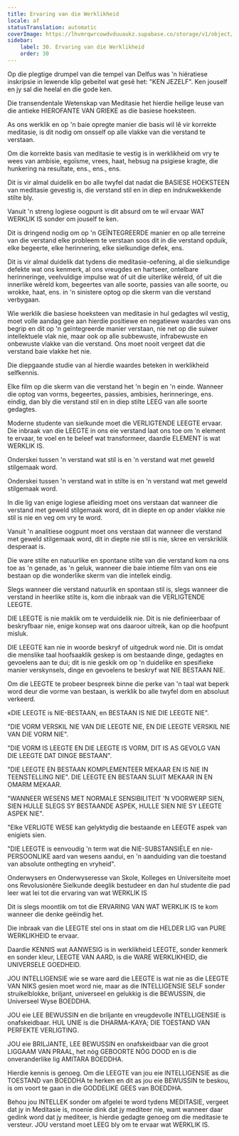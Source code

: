 ```yaml
---
title: Ervaring van die Werklikheid
locale: af
statusTranslation: automatic
coverImage: https://lhvmrqwrcowdvduuaukz.supabase.co/storage/v1/object/public/strapi-uploads/small_cover-educacion-fundamental.webp-2d51a7828a2b1309555be27f7e2a61a0.webp
sidebar:
    label: 30. Ervaring van die Werklikheid
    order: 30
---
```

Op die plegtige drumpel van die tempel van Delfus was 'n hiëratiese inskripsie in lewende klip gebeitel wat gesê het: "KEN JEZELF". Ken jouself en jy sal die heelal en die gode ken.

Die transendentale Wetenskap van Meditasie het hierdie heilige leuse van die antieke HIEROFANTE VAN GRIEKE as die basiese hoeksteen.

As ons werklik en op 'n baie opregte manier die basis wil lê vir korrekte meditasie, is dit nodig om onsself op alle vlakke van die verstand te verstaan.

Om die korrekte basis van meditasie te vestig is in werklikheid om vry te wees van ambisie, egoïsme, vrees, haat, hebsug na psigiese kragte, die hunkering na resultate, ens., ens., ens.

Dit is vir almal duidelik en bo alle twyfel dat nadat die BASIESE HOEKSTEEN van meditasie gevestig is, die verstand stil en in diep en indrukwekkende stilte bly.

Vanuit 'n streng logiese oogpunt is dit absurd om te wil ervaar WAT WERKLIK IS sonder om jouself te ken.

Dit is dringend nodig om op 'n GEÏNTEGREERDE manier en op alle terreine van die verstand elke probleem te verstaan ​​soos dit in die verstand opduik, elke begeerte, elke herinnering, elke sielkundige defek, ens.

Dit is vir almal duidelik dat tydens die meditasie-oefening, al die sielkundige defekte wat ons kenmerk, al ons vreugdes en hartseer, ontelbare herinneringe, veelvuldige impulse wat óf uit die uiterlike wêreld, óf uit die innerlike wêreld kom, begeertes van alle soorte, passies van alle soorte, ou wrokke, haat, ens. in 'n sinistere optog op die skerm van die verstand verbygaan.

Wie werklik die basiese hoeksteen van meditasie in hul gedagtes wil vestig, moet volle aandag gee aan hierdie positiewe en negatiewe waardes van ons begrip en dit op 'n geïntegreerde manier verstaan, nie net op die suiwer intellektuele vlak nie, maar ook op alle subbewuste, infrabewuste en onbewuste vlakke van die verstand. Ons moet nooit vergeet dat die verstand baie vlakke het nie.

Die diepgaande studie van al hierdie waardes beteken in werklikheid selfkennis.

Elke film op die skerm van die verstand het 'n begin en 'n einde. Wanneer die optog van vorms, begeertes, passies, ambisies, herinneringe, ens. eindig, dan bly die verstand stil en in diep stilte LEEG van alle soorte gedagtes.

Moderne studente van sielkunde moet die VERLIGTENDE LEEGTE ervaar. Die inbraak van die LEEGTE in ons eie verstand laat ons toe om 'n element te ervaar, te voel en te beleef wat transformeer, daardie ELEMENT is wat WERKLIK IS.

Onderskei tussen 'n verstand wat stil is en 'n verstand wat met geweld stilgemaak word.

Onderskei tussen 'n verstand wat in stilte is en 'n verstand wat met geweld stilgemaak word.

In die lig van enige logiese afleiding moet ons verstaan ​​dat wanneer die verstand met geweld stilgemaak word, dit in diepte en op ander vlakke nie stil is nie en veg om vry te word.

Vanuit 'n analitiese oogpunt moet ons verstaan ​​dat wanneer die verstand met geweld stilgemaak word, dit in diepte nie stil is nie, skree en verskriklik desperaat is.

Die ware stilte en natuurlike en spontane stilte van die verstand kom na ons toe as 'n genade, as 'n geluk, wanneer die baie intieme film van ons eie bestaan ​​op die wonderlike skerm van die intellek eindig.

Slegs wanneer die verstand natuurlik en spontaan stil is, slegs wanneer die verstand in heerlike stilte is, kom die inbraak van die VERLIGTENDE LEEGTE.

DIE LEEGTE is nie maklik om te verduidelik nie. Dit is nie definieerbaar of beskryfbaar nie, enige konsep wat ons daaroor uitreik, kan op die hoofpunt misluk.

DIE LEEGTE kan nie in woorde beskryf of uitgedruk word nie. Dit is omdat die menslike taal hoofsaaklik geskep is om bestaande dinge, gedagtes en gevoelens aan te dui; dit is nie geskik om op 'n duidelike en spesifieke manier verskynsels, dinge en gevoelens te beskryf wat NIE BESTAAN NIE.

Om die LEEGTE te probeer bespreek binne die perke van 'n taal wat beperk word deur die vorme van bestaan, is werklik bo alle twyfel dom en absoluut verkeerd.

«DIE LEEGTE is NIE-BESTAAN, en BESTAAN IS NIE DIE LEEGTE NIE".

"DIE VORM VERSKIL NIE VAN DIE LEEGTE NIE, EN DIE LEEGTE VERSKIL NIE VAN DIE VORM NIE".

"DIE VORM IS LEEGTE EN DIE LEEGTE IS VORM, DIT IS AS GEVOLG VAN DIE LEEGTE DAT DINGE BESTAAN".

"DIE LEEGTE EN BESTAAN KOMPLEMENTEER MEKAAR EN IS NIE IN TEENSTELLING NIE". DIE LEEGTE EN BESTAAN SLUIT MEKAAR IN EN OMARM MEKAAR.

"WANNEER WESENS MET NORMALE SENSIBILITEIT 'N VOORWERP SIEN, SIEN HULLE SLEGS SY BESTAANDE ASPEK, HULLE SIEN NIE SY LEEGTE ASPEK NIE".

"Elke VERLIGTE WESE kan gelyktydig die bestaande en LEEGTE aspek van enigiets sien.

"DIE LEEGTE is eenvoudig 'n term wat die NIE-SUBSTANSIËLE en nie-PERSOONLIKE aard van wesens aandui, en 'n aanduiding van die toestand van absolute onthegting en vryheid".

Onderwysers en Onderwyseresse van Skole, Kolleges en Universiteite moet ons Revolusionêre Sielkunde deeglik bestudeer en dan hul studente die pad leer wat lei tot die ervaring van wat WERKLIK IS

Dit is slegs moontlik om tot die ERVARING VAN WAT WERKLIK IS te kom wanneer die denke geëindig het.

Die inbraak van die LEEGTE stel ons in staat om die HELDER LIG van PURE WERKLIKHEID te ervaar.

Daardie KENNIS wat AANWESIG is in werklikheid LEEGTE, sonder kenmerk en sonder kleur, LEEGTE VAN AARD, is die WARE WERKLIKHEID, die UNIVERSELE GOEDHEID.

JOU INTELLIGENSIE wie se ware aard die LEEGTE is wat nie as die LEEGTE VAN NIKS gesien moet word nie, maar as die INTELLIGENSIE SELF sonder struikelblokke, briljant, universeel en gelukkig is die BEWUSSIN, die Universeel Wyse BOEDDHA.

JOU eie LEE BEWUSSIN en die briljante en vreugdevolle INTELLIGENSIE is onafskeidbaar. HUL UNIE is die DHARMA-KAYA; DIE TOESTAND VAN PERFEKTE VERLIGTING.

JOU eie BRILJANTE, LEE BEWUSSIN en onafskeidbaar van die groot LIGGAAM VAN PRAAL, het nóg GEBOORTE NÓG DOOD en is die onveranderlike lig AMITARA BOEDDHA.

Hierdie kennis is genoeg. Om die LEEGTE van jou eie INTELLIGENSIE as die TOESTAND van BOEDDHA te herken en dit as jou eie BEWUSSIN te beskou, is om voort te gaan in die GODDELIKE GEES van BOEDDHA.

Behou jou INTELLEK sonder om afgelei te word tydens MEDITASIE, vergeet dat jy in Meditasie is, moenie dink dat jy mediteer nie, want wanneer daar gedink word dat jy mediteer, is hierdie gedagte genoeg om die meditasie te versteur. JOU verstand moet LEEG bly om te ervaar wat WERKLIK IS.

